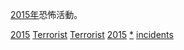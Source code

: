 [[2015年|2015年]]恐怖活動。
{{cat topic in year| topic=恐怖活動| year=2015}}

[[Category:2010年代恐怖活動|2015]]
[[Category:2015年罪案|Terrorist]]
[[Category:2015年灾难|Terrorist]]
[[Category:各年恐怖活动|2015]]
[[Category:2015年襲擊|*]]
[[Category:2015年恐怖主義|incidents]]